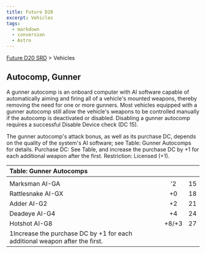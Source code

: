 ```yaml
---
title: Future D20
excerpt: Vehicles
tags:
  - markdown
  - conversion
  - Astro
---
```






[Future D20 SRD]( / ) > Vehicles




## Autocomp, Gunner


A gunner autocomp is an onboard computer with AI software capable of automatically aiming and firing all of a vehicle's mounted weapons, thereby removing the need for one or more gunners. Most vehicles equipped with a gunner autocomp still allow the vehicle's weapons to be controlled manually if the autocomp is deactivated or disabled. Disabling a gunner autocomp requires a successful Disable Device check (DC 15).


The gunner autocomp's attack bonus, as well as its purchase DC, depends on the quality of the system's AI software; see Table: Gunner Autocomps for details.
Purchase DC: See Table, and increase the purchase DC by +1 for each additional weapon after the first. Restriction: Licensed (+1).


| Table: Gunner Autocomps |  |  |
| :------------------------- | :--: | --: |
|  |  |  |
| Marksman AI-GA | '2 | 15 |
| Rattlesnake AI-GX | +0 | 18 |
| Adder AI-G2 | +2 | 21 |
| Deadeye AI-G4 | +4 | 24 |
| Hotshot AI-G8 | +8/+3 | 27 |
| 1Increase the purchase DC by +1 for each additional weapon after the first. |  |  |




